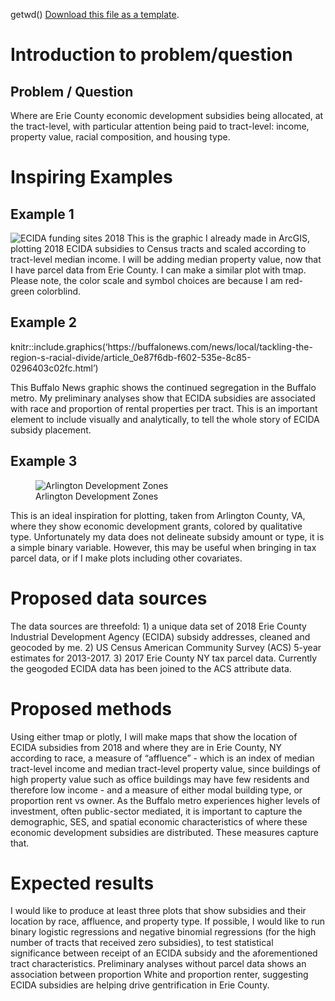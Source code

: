 getwd()
[<i class="fa fa-file-code-o fa-1x" aria-hidden="true"></i> Download this file as a template ](`r knitr::current_input()`).

# Introduction to problem/question
## Problem / Question
Where are Erie County economic development subsidies being allocated, at the tract-level, with particular attention being paid to tract-level: income, property value, racial composition, and housing type. 

# Inspiring Examples
## Example 1
![ECIDA funding sites 2018](/2020_2021\FALL_2020\Fall_2020_SpatialDataScienceGEO511\ECIDA_2018_map.png)
This is the graphic I already made in ArcGIS, plotting 2018 ECIDA subsidies to Census tracts 
and scaled according to tract-level median income. I will be adding median property value, now that I have parcel data from Erie County. I can make a similar plot with tmap. Please note, the color scale and symbol choices are because I am red-green colorblind.

## Example 2
knitr::include.graphics('https://buffalonews.com/news/local/tackling-the-region-s-racial-divide/article_0e87f6db-f602-535e-8c85-0296403c02fc.html')

This Buffalo News graphic shows the continued segregation in the Buffalo metro. My preliminary analyses show that ECIDA subsidies are associated with race and proportion of rental properties per tract. This is an important element to include visually and analytically, to tell the whole story of ECIDA subsidy placement. 

## Example 3
![Arlington Development Zones](https://www.arlingtoneconomicdevelopment.com/AEDMura7/assets/Image/images/Grant%20Awards%20Map.png)

This is an ideal inspiration for plotting, taken from Arlington County, VA, where they show economic development grants, colored by qualitative type. Unfortunately my data does not delineate subsidy amount or type, it is a simple binary variable. However, this may be useful when bringing in tax parcel data, or if I make plots including other covariates. 

# Proposed data sources
The data sources are threefold: 1) a unique data set of 2018 Erie County Industrial Development Agency (ECIDA) subsidy addresses, cleaned and geocoded by me. 2) US Census American Community Survey (ACS) 5-year estimates for 2013-2017. 3) 2017 Erie County NY tax parcel data. Currently the geogoded ECIDA data has been joined to the ACS attribute data. 

# Proposed methods

Using either tmap or plotly, I will make maps that show the location of ECIDA subsidies from 2018 and where they are in Erie County, NY according to race, a measure of "affluence" - which is an index of median tract-level income and median tract-level property value, since buildings of high property value such as office buildings may have few residents and therefore low income - and a measure of either modal building type, or proportion rent vs owner. As the Buffalo metro experiences higher levels of investment, often public-sector mediated, it is important to capture the demographic, SES, and spatial economic characteristics of where these economic development subsidies are distributed. These measures capture that. 

# Expected results

I would like to produce at least three plots that show subsidies and their location by race, affluence, and property type. If possible, I would like to run binary logistic regressions and negative binomial regressions (for the high number of tracts that received zero subsidies), to test statistical significance between receipt of an ECIDA subsidy and the aforementioned tract characteristics. Preliminary analyses without parcel data shows an association between proportion White and proportion renter, suggesting ECIDA subsidies are helping drive gentrification in Erie County. 
